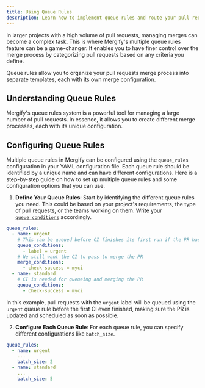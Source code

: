 ```yaml
---
title: Using Queue Rules
description: Learn how to implement queue rules and route your pull requests.
---
```


In larger projects with a high volume of pull requests, managing merges can
become a complex task. This is where Mergify's multiple queue rules feature can
be a game-changer. It enables you to have finer control over the merge process
by categorizing pull requests based on any criteria you define.

Queue rules allow you to organize your pull requests merge process into
separate templates, each with its own merge configuration.

## Understanding Queue Rules

Mergify's queue rules system is a powerful tool for managing a large number of
pull requests. In essence, it allows you to create different merge processes,
each with its unique configuration.

## Configuring Queue Rules

Multiple queue rules in Mergify can be configured using the `queue_rules`
configuration in your YAML configuration file. Each queue rule should be
identified by a unique name and can have different configurations. Here is a
step-by-step guide on how to set up multiple queue rules and some configuration
options that you can use.

1. **Define Your Queue Rules**: Start by identifying the different queue rules
   you need. This could be based on your project's requirements, the type of
   pull requests, or the teams working on them. Write your
   [`queue_conditions`](/merge-queue/lifecycle#adding-a-pull-request-to-the-merge-queue)
   accordingly.

```yaml
queue_rules:
  - name: urgent
    # This can be queued before CI finishes its first run if the PR has the urgent label
    queue_conditions:
      - label = urgent
    # We still want the CI to pass to merge the PR
    merge_conditions:
      - check-success = myci
  - name: standard
    # CI is needed for queueing and merging the PR
    queue_conditions:
      - check-success = myci
```

   In this example, pull requests with the `urgent` label will be queued using
   the `urgent` queue rule before the first CI even finished, making sure the
   PR is updated and scheduled as soon as possible.

2. **Configure Each Queue Rule**: For each queue rule, you can specify
   different configurations like `batch_size`.

```yaml
queue_rules:
  - name: urgent
    ...
    batch_size: 2
  - name: standard
    ...
    batch_size: 5
```
